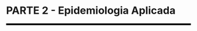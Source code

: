 
```{=latex}
\cftaddtitleline{toc}{chapter}{\rule{\textwidth}{0.4pt}}{}
```

# **PARTE 2 - Epidemiologia Aplicada** {-}

<!--script for generating HORIZONTAL LINE-->
<hr style="height:5px;border-width:0;color:black;background-color:black">

```{=latex}
\markboth{}{}
\par\noindent\rule{\textwidth}{0.05in}
```
